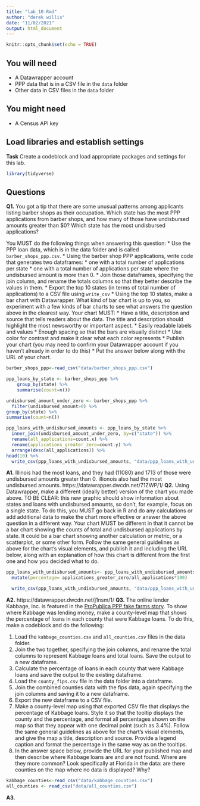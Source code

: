 ```yaml
---
title: "lab_10.Rmd"
author: "derek willis"
date: "11/02/2021"
output: html_document
---
```


```r
knitr::opts_chunk$set(echo = TRUE)
```

## You will need

* A Datawrapper account
* PPP data that is in a CSV file in the `data` folder
* Other data in CSV files in the `data` folder

## You might need

* A Census API key

## Load libraries and establish settings

**Task** Create a codeblock and load appropriate packages and settings for this lab.
```r
library(tidyverse)
```
## Questions

**Q1.** You got a tip that there are some unusual patterns among applicants listing barber shops as their occupation. Which state has the most PPP applications from barber shops, and how many of those have undisbursed amounts greater than $0? Which state has the most undisbursed applications?

You MUST do the following things when answering this question:
* Use the PPP loan data, which is in the data folder and is called `barber_shops_ppp.csv`.
* Using the barber shop PPP applications, write code that generates two dataframes:
  * one with a total number of applications per state
  * one with a total number of applications per state where the undisbursed amount is more than 0.
* Join those dataframes, specifying the join column, and rename the totals columns so that they better describe the values in them.
* Export the top 10 states (in terms of total number of applications) to a CSV file using `write_csv`
* Using the top 10 states, make a bar chart with Datawrapper. What kind of bar chart is up to you, so experiment with a few kinds of bar charts to see what answers the question above in the clearest way. Your chart MUST:
  * Have a title, description and source that tells readers about the data. The title and description should highlight the most newsworthy or important aspect.
  * Easily readable labels and values
  * Enough spacing so that the bars are visually distinct
  * Use color for contrast and make it clear what each color represents
* Publish your chart (you may need to confirm your Datawrapper account if you haven't already in order to do this)
* Put the answer below along with the URL of your chart.
```r
barber_shops_ppp<-read_csv("data/barber_shops_ppp.csv")

ppp_loans_by_state <- barber_shops_ppp %>%
    group_by(state) %>%
    summarise(count=n())

undisbursed_amount_under_zero <- barber_shops_ppp %>% 
  filter(undisbursed_amount>0) %>% 
group_by(state) %>% 
summarise(count=n())

ppp_loans_with_undisbursed_amounts <- ppp_loans_by_state %>% 
  inner_join(undisbursed_amount_under_zero, by=c("state")) %>% 
  rename(all_applications=count.x) %>% 
  rename(applications_greater_zero=count.y) %>% 
  arrange(desc(all_applications)) %>% 
head(10) %>% 
  write_csv(ppp_loans_with_undisbursed_amounts, "data/ppp_loans_with_undisbursed_amounts.csv")

```
**A1.**
Illinois had the most loans, and they had (11080) and 1713 of those were undisbursed amounts greater than 0. illionois also had the most undisbursed amounts. 
https://datawrapper.dwcdn.net/71ZWP/1/
**Q2.** Using Datawrapper, make a different (ideally better) version of the chart you made above. TO BE CLEAR: this new graphic should show information about states and loans with undisbursed amounts, so don't, for example, focus on a single state. To do this, you MUST go back in R and do any calculations or add additional data to make the chart more effective or answer the above question in a different way. Your chart MUST be different in that it cannot be a bar chart showing the counts of total and undisbursed applications by state. It could be a bar chart showing another calculation or metric, or a scatterplot, or some other form. Follow the same general guidelines as above for the chart's visual elements, and publish it and including the URL below, along with an explanation of how this chart is different from the first one and how you decided what to do.
```r
ppp_loans_with_undisbursed_amounts<- ppp_loans_with_undisbursed_amounts %>% 
  mutate(percentage= applications_greater_zero/all_applications*100)

  write_csv(ppp_loans_with_undisbursed_amounts, "data/ppp_loans_with_undisbursed_amounts_percentage.csv")

```
**A2.**
https://datawrapper.dwcdn.net/j1nsm/1/
**Q3.** The online lender Kabbage, Inc. is featured in the [ProPublica PPP fake farms story](https://www.propublica.org/article/ppp-farms). To show where Kabbage was lending money, make a county-level map that shows the percentage of loans in each county that were Kabbage loans. To do this, make a codeblock and do the following:

1. Load the `kabbage_counties.csv` and `all_counties.csv` files in the data folder.
2. Join the two together, specifying the join columns, and rename the total columns to represent Kabbage loans and total loans. Save the output to a new dataframe.
3. Calculate the percentage of loans in each county that were Kabbage loans and save the output to the existing dataframe.
4. Load the `county_fips.csv` file in the data folder into a dataframe.
5. Join the combined counties data with the fips data, again specifying the join columns and saving it to a new dataframe.
6. Export the new dataframe to a CSV file.
7. Make a county-level map using that exported CSV file that displays the percentage of Kabbage loans. Style it so that the tooltip displays the county and the percentage, and format all percentages shown on the map so that they appear with one decimal point (such as 3.4%). Follow the same general guidelines as above for the chart's visual elements, and give the map a title, description and source. Provide a legend caption and format the percentage in the same way as on the tooltips.
8. In the answer space below, provide the URL for your published map and then describe where Kabbage loans are and are not found. Where are they more common? Look specifically at Florida in the data: are there counties on the map where no data is displayed? Why?
```r
kabbage_counties<-read_csv("data/kabbage_counties.csv")
all_counties <- read_csv("data/all_counties.csv")


```
**A3.**  
